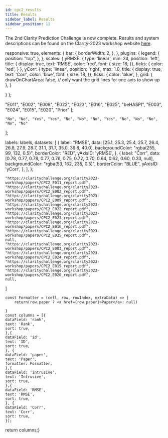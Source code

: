 ```yaml
---
id: cpc2_results
title: Results
sidebar_label: Results
sidebar_position: 11
---
```


The 2nd Clarity Prediction Challenge is now complete. Results and system descriptions can be found on the Clarity-2023 workshop website [here](https://claritychallenge.org/clarity2023-workshop/results).




  responsive: true,
  elements: {
    bar: {
      borderWidth: 2,
    },
  },
  plugins: {
    legend: {
      position: "top",
    },
  },
  scales: {
    yRMSE: {
         type: 'linear',
         min: 24,
         position: 'left',
         title: {
          display: true,
          text: 'RMSE',
          color: 'red',
          font: {
            size: 18,
          }},
          ticks: {
            color: 'red',
          }
    },
    yCorr: {
        type: 'linear',
        position: 'right',
        max: 1.0,
        title: {
        display: true,
        text: 'Corr',
        color: 'blue',
        font: {
            size: 18,
        }},
        ticks: {
            color: 'blue',
        },
        grid: {
          drawOnChartArea: false, // only want the grid lines for one axis to show up
        },
    }

  }
};

  "E011", "E002", "E009", "E022", "E023", "E016", "E025", "beHASPI", "E003", "E024", "E015", "E020", "Prior"
];

    "No", "No", "Yes", "Yes", "No", "No", "No", "Yes", "No", "No", "No", "No", "No"
];

  labels: labels,
  datasets: [
    {
      label: "RMSE",
      data: [25.1, 25.3, 25.4, 25.7, 26.4, 26.8, 27.9, 28.7, 31.1, 31.7, 35.0, 39.8, 40.0],
      backgroundColor: "rgba(255, 99, 132, 0.5)",
      borderColor: "RED",
      yAxisID: 'yRMSE',
    },
    {
      label: "Corr",
      data: [0.78, 0.77, 0.78, 0.77, 0.76, 0.75, 0.72, 0.70, 0.64, 0.62, 0.60, 0.33, null],
      backgroundColor: "rgba(53, 162, 235, 0.5)",
      borderColor: "BLUE",
      yAxisID: 'yCorr',
    },
  ],
};

    "https://claritychallenge.org/clarity2023-workshop/papers/CPC2_E011_report.pdf",
    "https://claritychallenge.org/clarity2023-workshop/papers/CPC2_E002_report.pdf",
    "https://claritychallenge.org/clarity2023-workshop/papers/CPC2_E009_report.pdf",
    "https://claritychallenge.org/clarity2023-workshop/papers/CPC2_E022_report.pdf",
    "https://claritychallenge.org/clarity2023-workshop/papers/CPC2_E023_report.pdf",
    "https://claritychallenge.org/clarity2023-workshop/papers/CPC2_E016_report.pdf",
    "https://claritychallenge.org/clarity2023-workshop/papers/CPC2_E025_report.pdf",
    null,
    "https://claritychallenge.org/clarity2023-workshop/papers/CPC2_E003_report.pdf",
    "https://claritychallenge.org/clarity2023-workshop/papers/CPC2_E024_report.pdf",
    "https://claritychallenge.org/clarity2023-workshop/papers/CPC2_E015_report.pdf",
    "https://claritychallenge.org/clarity2023-workshop/papers/CPC2_E020_report.pdf",
    null,
]


    const Formatter = (cell, row, rowIndex, extraData) => {
        return(row.paper ? <a href={row.paper}>Paper</a>: null)

    }
    const columns = [{
    dataField: 'rank',
    text: 'Rank',
    sort: true,
    },{
    dataField: 'id',
    text: 'ID',
    sort: true,
    }, {
    dataField: 'paper',
    text: 'Paper',
    formatter: Formatter,
    },{
    dataField: 'intrusive',
    text: 'Intrusive',
    sort: true,
    },{
    dataField: 'RMSE',
    text: 'RMSE',
    sort: true,
    }, {
    dataField: 'Corr',
    text: 'Corr',
    sort: true,
    }];
return columns;}

<Bar data={data} options={options} />

<div style={{  paddingTop: 50, textAlign: "center" }} >
<BootstrapTable bootstrap4 keyField='id' data={ rows } columns={ makeColumns() }  />
</div>
